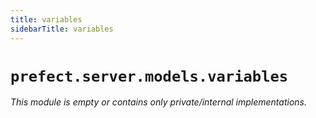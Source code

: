 ```yaml
---
title: variables
sidebarTitle: variables
---
```


# `prefect.server.models.variables`

*This module is empty or contains only private/internal implementations.*
